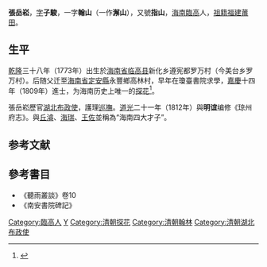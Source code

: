 {{Otheruses|other=名为张子骏的其他人物|张子骏}}

'''張岳崧'''{{BD|1773年||1842年||catIdx=Z}}，[[表字|字]]'''子駿'''，一字'''翰山'''（一作'''澥山'''），又號'''指山'''，[[海南|海南]][[臨高|臨高]]人，[[祖籍|祖籍]][[福建|福建]][[莆田|莆田]]。

== 生平 ==
[[乾隆|乾隆]]三十八年（1773年）出生於[[海南省|海南省]][[临高县|临高县]]新化乡遵宪都罗万村（今美台乡罗万村）。后随父迁至[[海南省|海南省]][[定安縣|定安縣]]永豐鄉高林村，早年在瓊臺書院求學，[[嘉慶|嘉慶]]十四年（1809年）進士，为海南历史上唯一的[[探花|探花]]<ref>{{cite web|title=临高名人|url=http://www.lingao.gov.cn/page.php?xuh=2882|accessdate=2010-08-10|date=2010-08-04|deadurl=yes|archiveurl=https://web.archive.org/web/20101009034837/http://www.lingao.gov.cn/page.php?xuh=2882|archivedate=2010-10-09}}</ref>。

張岳崧歷官[[湖北|湖北]][[布政使|布政使]]，護理[[巡撫|巡撫]]。[[道光|道光]]二十一年（1812年）與'''明谊'''编修《琼州府志》。與[[丘濬|丘濬]]、[[海瑞|海瑞]]、[[王佐_(正統舉人)|王佐]]並稱為“海南四大才子”。

==参考文献==
{{reflist}}

==參考書目==
*《聽雨叢談》卷10
*《南安書院碑記》

{{嘉慶十四年己巳恩科殿試金榜}}

{{Authority control}}

{{DEFAULTSORT:Zhang張}}
[[Category:臨高人|Category:臨高人]]
[[Category:张姓|Y]]
[[Category:清朝探花|Category:清朝探花]]
[[Category:清朝翰林|Category:清朝翰林]]
[[Category:清朝湖北布政使|Category:清朝湖北布政使]]
